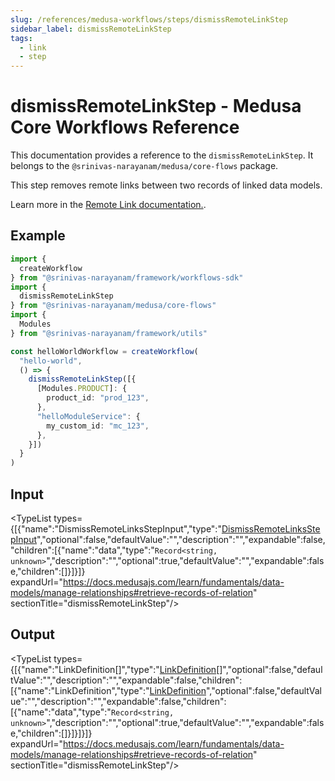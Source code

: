```yaml
---
slug: /references/medusa-workflows/steps/dismissRemoteLinkStep
sidebar_label: dismissRemoteLinkStep
tags:
  - link
  - step
---
```



# dismissRemoteLinkStep - Medusa Core Workflows Reference

This documentation provides a reference to the `dismissRemoteLinkStep`. It belongs to the `@srinivas-narayanam/medusa/core-flows` package.

This step removes remote links between two records of linked data models.

Learn more in the [Remote Link documentation.](https://docs.medusajs.com/learn/fundamentals/module-links/remote-link#dismiss-link).

## Example

```ts
import {
  createWorkflow
} from "@srinivas-narayanam/framework/workflows-sdk"
import {
  dismissRemoteLinkStep
} from "@srinivas-narayanam/medusa/core-flows"
import {
  Modules
} from "@srinivas-narayanam/framework/utils"

const helloWorldWorkflow = createWorkflow(
  "hello-world",
  () => {
    dismissRemoteLinkStep([{
      [Modules.PRODUCT]: {
        product_id: "prod_123",
      },
      "helloModuleService": {
        my_custom_id: "mc_123",
      },
    }])
  }
)
```

## Input

<TypeList types={[{"name":"DismissRemoteLinksStepInput","type":"[DismissRemoteLinksStepInput](../../../../types/core_flows.DismissRemoteLinksStepInput/page.mdx)","optional":false,"defaultValue":"","description":"","expandable":false,"children":[{"name":"data","type":"`Record<string, unknown>`","description":"","optional":true,"defaultValue":"","expandable":false,"children":[]}]}]} expandUrl="https://docs.medusajs.com/learn/fundamentals/data-models/manage-relationships#retrieve-records-of-relation" sectionTitle="dismissRemoteLinkStep"/>

## Output

<TypeList types={[{"name":"LinkDefinition[]","type":"[LinkDefinition](../../../../../types/ModulesSdkTypes/types/types.ModulesSdkTypes.LinkDefinition/page.mdx)[]","optional":false,"defaultValue":"","description":"","expandable":false,"children":[{"name":"LinkDefinition","type":"[LinkDefinition](../../../../../types/ModulesSdkTypes/types/types.ModulesSdkTypes.LinkDefinition/page.mdx)","optional":false,"defaultValue":"","description":"","expandable":false,"children":[{"name":"data","type":"`Record<string, unknown>`","description":"","optional":true,"defaultValue":"","expandable":false,"children":[]}]}]}]} expandUrl="https://docs.medusajs.com/learn/fundamentals/data-models/manage-relationships#retrieve-records-of-relation" sectionTitle="dismissRemoteLinkStep"/>
